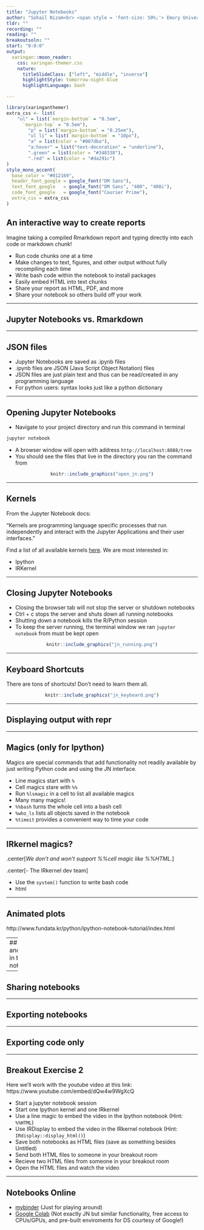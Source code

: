 ```yaml
---
title: "Jupyter Notebooks"
author: "Sohail Nizam<br> <span style = 'font-size: 50%;'> Emory University<br> Department of Biostatistics and Bioinformatics </span>"
tldr: ""
recording: ""
reading: ""
breakoutsoln: ""
start: "0:0:0"
output:
  xaringan::moon_reader:
    css: xaringan-themer.css
    nature:
      titleSlideClass: ["left", "middle", "inverse"]
      highlightStyle: tomorrow-night-blue
      highlightLanguage: bash

---
```


```r
library(xaringanthemer)
extra_css <- list(
    "ul" = list(`margin-bottom` = "0.5em",
      `margin-top` = "0.5em"),
        "p" = list(`margin-bottom` = "0.25em"),
        "ul li" = list(`margin-bottom` = "10px"),
        "a" = list(color = "#007dba"),
        "a:hover" = list("text-decoration" = "underline"),
        ".green" = list(color = "#348338"),
        ".red" = list(color = "#da291c")
)
style_mono_accent(
  base_color = "#012169",
  header_font_google = google_font("DM Sans"),
  text_font_google   = google_font("DM Sans", "400", "400i"),
  code_font_google   = google_font("Courier Prime"),
  extra_css = extra_css
)
```
<style type="text/css">
.remark-slide-content {
    font-size: 22px
}
</style>

## An interactive way to create reports

Imagine taking a compiled Rmarkdown report and typing directly into each code or markdown chunk!
 
* Run code chunks one at a time
* Make changes to text, figures, and other output without fully recompiling each time
* Write bash code within the notebook to install packages
* Easily embed HTML into text chunks 
* Share your report as HTML, PDF, and more
* Share your notebook so others build off your work 

---

## Jupyter Notebooks vs. Rmarkdown




---

## JSON files

* Jupyter Notebooks are saved as .ipynb files
* .ipynb files are JSON (Java Script Object Notation) files
* JSON files are just plain text and thus can be read/created in any programming language
* For python users: syntax looks just like a python dictionary



---

## Opening Jupyter Notebooks

* Navigate to your project directory and run this command in terminal

```bash
jupyter notebook
```

* A browser window will open with address `http://localhost:8888/tree`
* You should see the files that live in the directory you ran the command from


<center>
```r
knitr::include_graphics("open_jn.png")
```
</center>

---

## Kernels

From the Jupyter Notebook docs:

"Kernels are programming language specific processes that run independently and interact with the Jupyter Applications and their user interfaces."

Find a list of all available kernels [here](https://github.com/jupyter/jupyter/wiki/Jupyter-kernels). We are most interested in:

* Ipython
* IRKernel


---

## Closing Jupyter Notebooks

* Closing the browser tab will not stop the server or shutdown notebooks 
* Ctrl + c stops the server and shuts down all running notebooks
* Shutting down a notebook kills the R/Python session
* To keep the server running, the terminal window we ran `jupyter notebook` from must be kept open

<center>
```r
knitr::include_graphics("jn_running.png")
```
</center>


---

## Keyboard Shortcuts

There are tons of shortcuts! Don't need to learn them all.

<center>
```r
knitr::include_graphics("jn_keyboard.png")
```
</center>
---

## Displaying output with repr



---

## Magics (only for Ipython)

Magics are special commands that add functionality not readily available by just writing Python code and using the JN interface.

* Line magics start with `%`
* Cell magics stare with `%%`
* Run `%lsmagic` in a cell to list all available magics
* Many many magics!
* `%%bash` turns the whole cell into a bash cell
* `%who_ls` lists all objects saved in the notebook
* `%timeit` provides a convenient way to time your code

---

## IRkernel magics?

.center[*We don’t and won’t support %%cell magic like %%HTML.*]

.center[\- The IRkernel dev team]

* Use the `system()` function to write bash code
* html

---

## Animated plots

http://www.fundata.kr/python/ipython-notebook-tutorial/index.html


---
## rpy2: R and Python in the same notebook?? 


---

## Sharing notebooks



---

## Exporting notebooks




---

## Exporting code only



---

## Breakout Exercise 2

Here we'll work with the youtube video at this link: https://www.youtube.com/embed/dQw4w9WgXcQ


* Start a jupyter notebook session
* Start one Ipython kernel and one IRkernel
* Use a line magic to embed the video in the Ipython notebook (Hint: `%%HTML`)
* Use IRDisplay to embed the video in the IRkernel notebook (Hint: `IRdisplay::display_html()`)
* Save both notebooks as HTML files (save as something besides Untitled)
* Send both HTML files to someone in your breakout room
* Recieve two HTML files from someone in your breakout room
* Open the HTML files and watch the video


---


## Notebooks Online

* [mybinder](https://jupyter.org/try) (Just for playing around)
* [Google Colab](https://colab.research.google.com/) (Not exactly JN but similar functionality, free access to CPUs/GPUs, and pre-built enviroments for DS courtesy of Google!)

